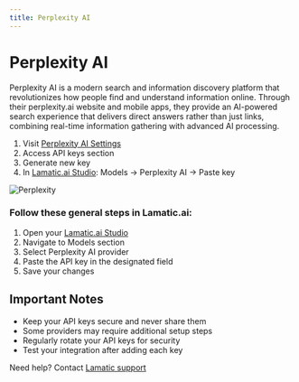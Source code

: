 ```yaml
---
title: Perplexity AI
---
```


[Perplexity AI Settings]: https://perplexity.ai/settings/api

[Lamatic.ai Studio]: https://studio.lamatic.ai
[Lamatic support]: https://support.lamatic.ai

# Perplexity AI
Perplexity AI is a modern search and information discovery platform that revolutionizes how people find and understand information online. Through their perplexity.ai website and mobile apps, they provide an AI-powered search experience that delivers direct answers rather than just links, combining real-time information gathering with advanced AI processing. 
<br/>
1. Visit [Perplexity AI Settings][Perplexity AI Settings]
2. Access API keys section
3. Generate new key
4. In [Lamatic.ai Studio]: Models → Perplexity AI → Paste key

![Perplexity](./img/Perplexity.png)

### Follow these general steps in Lamatic.ai:
1. Open your [Lamatic.ai Studio]
2. Navigate to Models section
3. Select Perplexity AI provider
4. Paste the API key in the designated field
5. Save your changes

## Important Notes
- Keep your API keys secure and never share them
- Some providers may require additional setup steps
- Regularly rotate your API keys for security
- Test your integration after adding each key


Need help? Contact [Lamatic support]